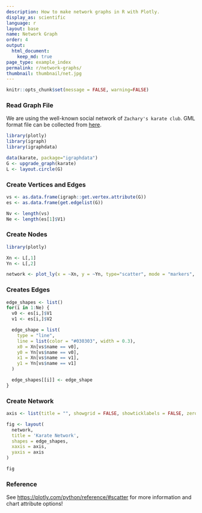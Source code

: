 ```yaml
---
description: How to make network graphs in R with Plotly.
display_as: scientific
language: r
layout: base
name: Network Graph
order: 4
output:
  html_document:
    keep_md: true
page_type: example_index
permalink: r/network-graphs/
thumbnail: thumbnail/net.jpg
---
```


```r
knitr::opts_chunk$set(message = FALSE, warning=FALSE)
```
### Read Graph File
We are using the well-known social network of `Zachary's karate club`. GML format file can be collected from [here](https://gist.github.com/pravj/9168fe52823c1702a07b).

```r
library(plotly)
library(igraph)
library(igraphdata)

data(karate, package="igraphdata")
G <- upgrade_graph(karate)
L <- layout.circle(G)
```

### Create Vertices and Edges
```r
vs <- as.data.frame(igraph::get.vertex.attribute(G))
es <- as.data.frame(get.edgelist(G))

Nv <- length(vs)
Ne <- length(es[1]$V1)
```

### Create Nodes
```r
library(plotly)

Xn <- L[,1]
Yn <- L[,2]

network <- plot_ly(x = ~Xn, y = ~Yn, type="scatter", mode = "markers", text = vs$label, hoverinfo = "text")
```

### Creates Edges
```r
edge_shapes <- list()
for(i in 1:Ne) {
  v0 <- es[i,]$V1
  v1 <- es[i,]$V2

  edge_shape = list(
    type = "line",
    line = list(color = "#030303", width = 0.3),
    x0 = Xn[vs$name == v0],
    y0 = Yn[vs$name == v0],
    x1 = Xn[vs$name == v1],
    y1 = Yn[vs$name == v1]
  )

  edge_shapes[[i]] <- edge_shape
}
```

### Create Network
```r
axis <- list(title = "", showgrid = FALSE, showticklabels = FALSE, zeroline = FALSE)

fig <- layout(
  network,
  title = 'Karate Network',
  shapes = edge_shapes,
  xaxis = axis,
  yaxis = axis
)

fig
```

### Reference
See [https://plotly.com/python/reference/#scatter](https://plotly.com/python/reference/#scatter) for more information and chart attribute options!